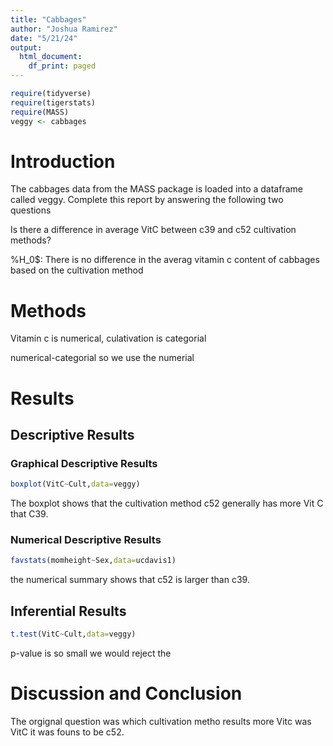 ```yaml
---
title: "Cabbages"
author: "Joshua Ramirez"
date: "5/21/24"
output:
  html_document:
    df_print: paged
---
```


```r
require(tidyverse)
require(tigerstats)
require(MASS)
veggy <- cabbages
```

# Introduction

<!--In this section you explain what you are trying to show.  Where did the data come from?  What is the research or other question you are trying to answer?!-->
 The cabbages data from the MASS package is loaded into a dataframe called veggy. Complete this report by answering the following two questions  
 
 Is there a difference in average VitC between c39 and c52 cultivation methods? 
 
 %H_0$: There is no difference in the averag vitamin c content of cabbages based on the cultivation method

# Methods

<!--Decide on your methods:  use "variable analysis" or other appropriate descriptors.  Make sure to choose at least one graphical method and at least one numerical method.!-->


Vitamin c is numerical, culativation is categorial

numerical-categorial so we use the numerial 

# Results

<!--Divide this section into two sub-sections:  One for your descriptive  results and one for your inferential results.!-->

## Descriptive Results

### Graphical Descriptive Results

<!--Graphical results here.  Make sure to show your code.  Provide appropriate labels for axes, giving units if possible, and provide a good title for the graph, too.  Use the graphical results to describe the patterns if any that exist in the data as focused toward the research question!-->



```r
boxplot(VitC~Cult,data=veggy)
```
The boxplot shows that the cultivation method c52 generally has more Vit C that C39.

### Numerical Descriptive Results

<!--Numerical results go here. Use the numerical results to describe the patterns if any that exist in the data as focused toward the research question!-->

```r
favstats(momheight~Sex,data=ucdavis1)
```
the numerical summary shows that c52 is larger than c39.


## Inferential Results

```r
t.test(VitC~Cult,data=veggy)
```
p-value is so small we would reject the 
<!--State hypothesis clearly.  Make sure your discussion of the inferential test covers all the aspects that the test output produces, such as test statistic, p-value etc.  Make a decision about the null hypothesis, explain the assumptions on which the selected test/procedure was based, and why the chosen procedure satisfys the assumptions and is appropriate to answer the research question!-->


# Discussion and Conclusion

<!--Discussion and conclusion here.  If you found a relationship be sure to consider whether the relationship occurs because one of the variavbles causes the other, or whether they perhasps are related for some other reason.  Watch the chapter 6 videos from the GeorgeTown videos collection.!-->


The orgignal question was which cultivation metho results more Vitc was VitC it was founs to be c52.

